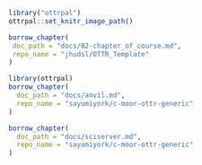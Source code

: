 <!-- Set up code of OTTR Book-->


```r
library("ottrpal")
ottrpal::set_knitr_image_path()
```


<!-- # For a file in another repository: -->
 ```r
borrow_chapter(
  doc_path = "docs/02-chapter_of_course.md",
  repo_name = "jhudsl/OTTR_Template"
)
```

<!-- AnVIL -->

```r
library(ottrpal)
borrow_chapter(
  doc_path = "docs/anvil.md",
  repo_name = "sayumiyork/c-moor-ottr-generic"
)
```


<!-- SciServer -->

```r
borrow_chapter(
  doc_path = "docs/sciserver.md",
  repo_name = "sayumiyork/c-moor-ottr-generic"
)
```